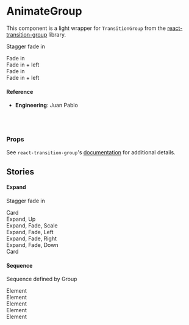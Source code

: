 
<Meta title="Utilities/Animation/AnimateGroup" component={AnimateGroup} />

# AnimateGroup

This component is a light wrapper for `TransitionGroup` from the [react-transition-group](https://github.com/reactjs/react-transition-group) library.

<Canvas>
  <Story name="default">
    <div>
      <p>Stagger fade in</p>
      <AnimateGroup stagger>
        <Animate sequence="fade">
          <div>Fade in</div>
        </Animate>
        <Animate sequence="fade left">
          <div>Fade in + left</div>
        </Animate>
        <Animate sequence="fade">
          <div>Fade in</div>
        </Animate>
        <Animate sequence="fade left">
          <div>Fade in + left</div>
        </Animate>
      </AnimateGroup>
    </div>
  </Story>
</Canvas>

#### Reference

- **Engineering**: Juan Pablo

<br />
<br />

### Props

<ArgsTable of={AnimateGroup} />

See `react-transition-group`'s [documentation](https://reactcommunity.org/react-transition-group/#TransitionGroup) for additional details.

## Stories

#### Expand

<Canvas>
  <Story name="expand">
    <div>
      <p>Stagger fade in</p>
      <div style={{ margin: 'auto', width: '80%' }}>
        <Card>
          <div>Card</div>
        </Card>
        <AnimateGroup stagger>
          <Animate sequence="fade up">
            <Card>
              <div>Expand, Up</div>
            </Card>
          </Animate>
          <Animate sequence="expand fade scale">
            <Card>
              <div>Expand, Fade, Scale</div>
            </Card>
          </Animate>
          <Animate sequence="expand fade left">
            <Card>
              <div>Expand, Fade, Left</div>
            </Card>
          </Animate>
          <Animate sequence="expand fade right">
            <Card>
              <div>Expand, Fade, Right</div>
            </Card>
          </Animate>
          <Animate sequence="expand fade down">
            <Card>
              <div>Expand, Fade, Down</div>
            </Card>
          </Animate>
        </AnimateGroup>
        <Card>
          <div>Card</div>
        </Card>
      </div>
    </div>
  </Story>
</Canvas>

#### Sequence

<Canvas>
  <Story name="sequence">
    <div>
      <p>Sequence defined by Group</p>
      <AnimateGroup stagger sequence="fade left">
        <Animate>
          <div>Element</div>
        </Animate>
        <Animate>
          <div>Element</div>
        </Animate>
        <Animate>
          <div>Element</div>
        </Animate>
        <Animate>
          <div>Element</div>
        </Animate>
        <Animate>
          <div>Element</div>
        </Animate>
      </AnimateGroup>
    </div>
  </Story>
</Canvas>
